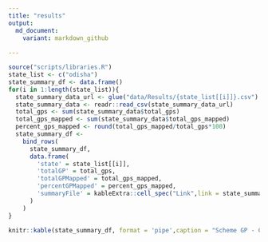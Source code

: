 ```yaml
---
title: "results"
output: 
  md_document:
    variant: markdown_github
    
---
```



```r
source("scripts/libraries.R")
state_list <- c("odisha")
state_summary_df <- data.frame()
for(i in 1:length(state_list)){
  state_summary_data_url <- glue("data/Results/{state_list[[i]]}.csv")
  state_summary_data <- readr::read_csv(state_summary_data_url)
  total_gps <- sum(state_summary_data$total_gps)
  total_gps_mapped <- sum(state_summary_data$total_gps_mapped)
  percent_gps_mapped <- round(total_gps_mapped/total_gps*100)
  state_summary_df <-
    bind_rows(
      state_summary_df,
      data.frame(
        'state' = state_list[[i]],
        'totalGP' = total_gps,
        'totalGPMapped' = total_gps_mapped,
        'percentGPMapped' = percent_gps_mapped,
        'summaryFile' = kableExtra::cell_spec("Link",link = state_summary_data_url, new_tab = TRUE)
      )
    )
}

knitr::kable(state_summary_df, format = 'pipe',caption = "Scheme GP - Constituency Mapping Summary")
```





